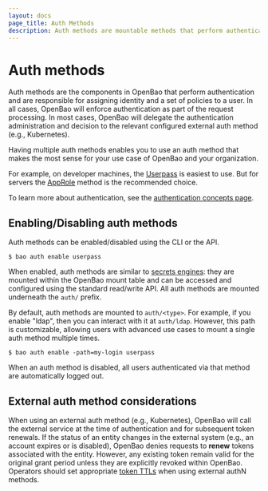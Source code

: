 ```yaml
---
layout: docs
page_title: Auth Methods
description: Auth methods are mountable methods that perform authentication for OpenBao.
---
```


# Auth methods

Auth methods are the components in OpenBao that perform authentication and are
responsible for assigning identity and a set of policies to a user. In all cases,
OpenBao will enforce authentication as part of the request processing. In most cases,
OpenBao will delegate the authentication administration and decision to the relevant configured
external auth method (e.g., Kubernetes).

Having multiple auth methods enables you to use an auth method that makes the
most sense for your use case of OpenBao and your organization.

For example, on developer machines, the [Userpass](/docs/auth/userpass)
is easiest to use. But for servers the [AppRole](/docs/auth/approle)
method is the recommended choice.

To learn more about authentication, see the
[authentication concepts page](/docs/concepts/auth).

## Enabling/Disabling auth methods

Auth methods can be enabled/disabled using the CLI or the API.

```shell-session
$ bao auth enable userpass
```

When enabled, auth methods are similar to [secrets engines](/docs/secrets):
they are mounted within the OpenBao mount table and can be accessed
and configured using the standard read/write API. All auth methods are mounted underneath the `auth/` prefix.

By default, auth methods are mounted to `auth/<type>`. For example, if you
enable "ldap", then you can interact with it at `auth/ldap`. However, this
path is customizable, allowing users with advanced use cases to mount a single
auth method multiple times.

```shell-session
$ bao auth enable -path=my-login userpass
```

When an auth method is disabled, all users authenticated via that method are
automatically logged out.

## External auth method considerations

When using an external auth method (e.g., Kubernetes), OpenBao will call the external service
at the time of authentication and for subsequent token renewals. If the status
of an entity changes in the external system (e.g., an account expires or is
disabled), OpenBao denies requests to **renew** tokens associated with the entity.
However, any existing token remain valid for the original grant period unless
they are explicitly revoked within OpenBao. Operators should set appropriate
[token TTLs](/docs/concepts/tokens#the-general-case) when using external
authN methods.
